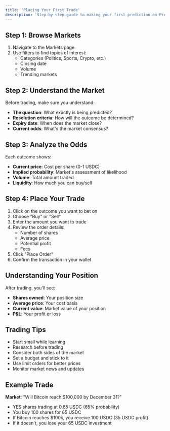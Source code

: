 ```yaml
---
title: 'Placing Your First Trade'
description: 'Step-by-step guide to making your first prediction on Prediqt'
---
```


## Step 1: Browse Markets

1. Navigate to the Markets page
2. Use filters to find topics of interest:
   - Categories (Politics, Sports, Crypto, etc.)
   - Closing date
   - Volume
   - Trending markets

## Step 2: Understand the Market

Before trading, make sure you understand:
- **The question**: What exactly is being predicted?
- **Resolution criteria**: How will the outcome be determined?
- **Expiry date**: When does the market close?
- **Current odds**: What's the market consensus?

## Step 3: Analyze the Odds

Each outcome shows:
- **Current price**: Cost per share (0-1 USDC)
- **Implied probability**: Market's assessment of likelihood
- **Volume**: Total amount traded
- **Liquidity**: How much you can buy/sell

## Step 4: Place Your Trade

1. Click on the outcome you want to bet on
2. Choose "Buy" or "Sell"
3. Enter the amount you want to trade
4. Review the order details:
   - Number of shares
   - Average price
   - Potential profit
   - Fees
5. Click "Place Order"
6. Confirm the transaction in your wallet

## Understanding Your Position

After trading, you'll see:
- **Shares owned**: Your position size
- **Average price**: Your cost basis
- **Current value**: Market value of your position
- **P&L**: Your profit or loss

## Trading Tips

- Start small while learning
- Research before trading
- Consider both sides of the market
- Set a budget and stick to it
- Use limit orders for better prices
- Monitor market news and updates

## Example Trade

**Market**: "Will Bitcoin reach $100,000 by December 31?"
- YES shares trading at 0.65 USDC (65% probability)
- You buy 100 shares for 65 USDC
- If Bitcoin reaches $100k, you receive 100 USDC (35 USDC profit)
- If it doesn't, you lose your 65 USDC investment 
